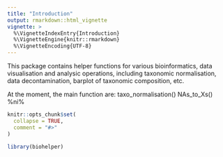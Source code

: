```yaml
---
title: "Introduction"
output: rmarkdown::html_vignette
vignette: >
  %\VignetteIndexEntry{Introduction}
  %\VignetteEngine{knitr::rmarkdown}
  %\VignetteEncoding{UTF-8}
---
```


This package contains helper functions for various bioinformatics, data visualisation and analysic operations, including taxonomic normalisation, data decontamination, barplot of taxonomic composition, etc.

At the moment, the main function are:
taxo_normalisation()
NAs_to_Xs()
%ni%
```r
knitr::opts_chunk$set(
  collapse = TRUE,
  comment = "#>"
)
```

```r
library(biohelper)
```
